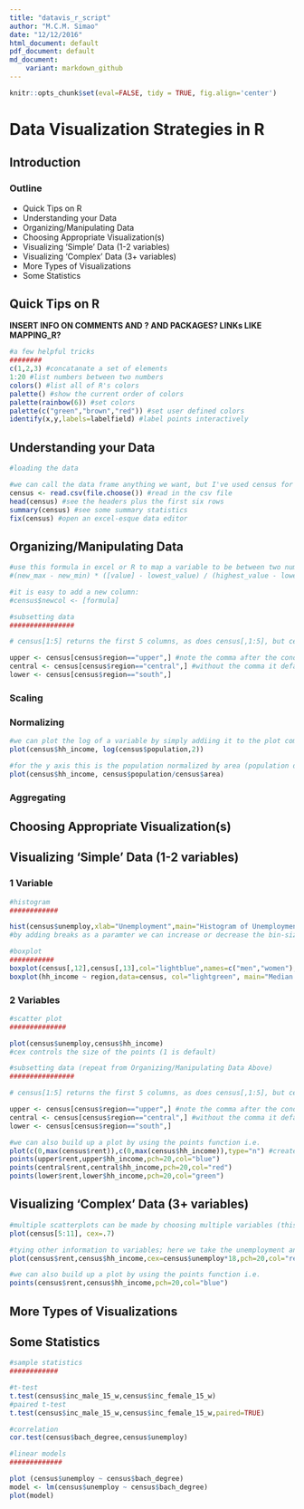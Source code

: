 ```yaml
---
title: "datavis_r_script"
author: "M.C.M. Simao"
date: "12/12/2016" 
html_document: default
pdf_document: default
md_document:
    variant: markdown_github
---
```


```r
knitr::opts_chunk$set(eval=FALSE, tidy = TRUE, fig.align='center')
```

# Data Visualization Strategies in R

## Introduction

### Outline
* Quick Tips on R
* Understanding your Data
* Organizing/Manipulating Data
* Choosing Appropriate Visualization(s)
* Visualizing 'Simple' Data (1-2 variables)
* Visualizing 'Complex' Data (3+ variables)
* More Types of Visualizations
* Some Statistics

## Quick Tips on R
**INSERT INFO ON COMMENTS AND ? AND PACKAGES? LINKs LIKE MAPPING_R?**
```r
#a few helpful tricks
########
c(1,2,3) #concatanate a set of elements
1:20 #list numbers between two numbers
colors() #list all of R's colors
palette() #show the current order of colors
palette(rainbow(6)) #set colors
palette(c("green","brown","red")) #set user defined colors
identify(x,y,labels=labelfield) #label points interactively
```


## Understanding your Data
```r
#loading the data

#we can call the data frame anything we want, but I've used census for this example
census <- read.csv(file.choose()) #read in the csv file
head(census) #see the headers plus the first six rows
summary(census) #see some summary statistics
fix(census) #open an excel-esque data editor
```

## Organizing/Manipulating Data

```r
#use this formula in excel or R to map a variable to be between two numbers (i.e. mapping a variable to use for size between 1 and 10):
#(new_max - new_min) * ([value] - lowest_value) / (highest_value - lowest_value) + new_min

#it is easy to add a new column:
#census$newcol <- [formula]

#subsetting data
################

# census[1:5] returns the first 5 columns, as does census[,1:5], but census[1:5,] give the first five rows

upper <- census[census$region=="upper",] #note the comma after the conditional!
central <- census[census$region=="central",] #without the comma it defaults to the second part
lower <- census[census$region=="south",]

```


### Scaling

### Normalizing
```r
#we can plot the log of a variable by simply addiing it to the plot command
plot(census$hh_income, log(census$population,2))

#for the y axis this is the population normalized by area (population density)
plot(census$hh_income, census$population/census$area)
```

### Aggregating


## Choosing Appropriate Visualization(s)

## Visualizing 'Simple' Data (1-2 variables)
### 1 Variable
```r
#histogram
############

hist(census$unemploy,xlab="Unemployment",main="Histogram of Unemployment by County in Michigan") 
#by adding breaks as a paramter we can increase or decrease the bin-size

#boxplot
###########
boxplot(census[,12],census[,13],col="lightblue",names=c("men","women"),main="Median Income by Sex For Population\nThat Worked Full-time Last 12 Months\nby County ACS 2006-2010")
boxplot(hh_income ~ region,data=census, col="lightgreen", main="Median Income by Region\nby County ACS 2006-2010") #this will give us household in come by region

```
### 2 Variables
```r
#scatter plot
##############

plot(census$unemploy,census$hh_income)
#cex controls the size of the points (1 is default)

#subsetting data (repeat from Organizing/Manipulating Data Above)
################

# census[1:5] returns the first 5 columns, as does census[,1:5], but census[1:5,] give the first five rows

upper <- census[census$region=="upper",] #note the comma after the conditional!
central <- census[census$region=="central",] #without the comma it defaults to the second part
lower <- census[census$region=="south",]

#we can also build up a plot by using the points function i.e.
plot(c(0,max(census$rent)),c(0,max(census$hh_income)),type="n") #create a blank canvas
points(upper$rent,upper$hh_income,pch=20,col="blue")
points(central$rent,central$hh_income,pch=20,col="red")
points(lower$rent,lower$hh_income,pch=20,col="green")
```

## Visualizing 'Complex' Data (3+ variables)

```r
#multiple scatterplots can be made by choosing multiple variables (this will plot columns 5 through 11)
plot(census[5:11], cex=.7)

#tying other information to variables; here we take the unemployment and use it as the size
plot(census$rent,census$hh_income,cex=census$unemploy*18,pch=20,col="red") #pch=20 chooses a different symbol

#we can also build up a plot by using the points function i.e.
points(census$rent,census$hh_income,pch=20,col="blue")
```


## More Types of Visualizations

## Some Statistics
```r
#sample statistics
############

#t-test
t.test(census$inc_male_15_w,census$inc_female_15_w)
#paired t-test
t.test(census$inc_male_15_w,census$inc_female_15_w,paired=TRUE)

#correlation
cor.test(census$bach_degree,census$unemploy)

#linear models
#############

plot (census$unemploy ~ census$bach_degree)
model <- lm(census$unemploy ~ census$bach_degree)
plot(model)

```

